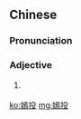 ==Chinese==
{{zh-forms}}

===Pronunciation===
{{zh-pron
|mn=ian-tâu
|cat=a
}}

===Adjective===
{{zh-adj}}

# {{lb|zh|Min Nan}} {{zh-alt-form|緣投|[[handsome]]|tr=iân-tâu}}

[[ko:嫣投]]
[[mg:嫣投]]